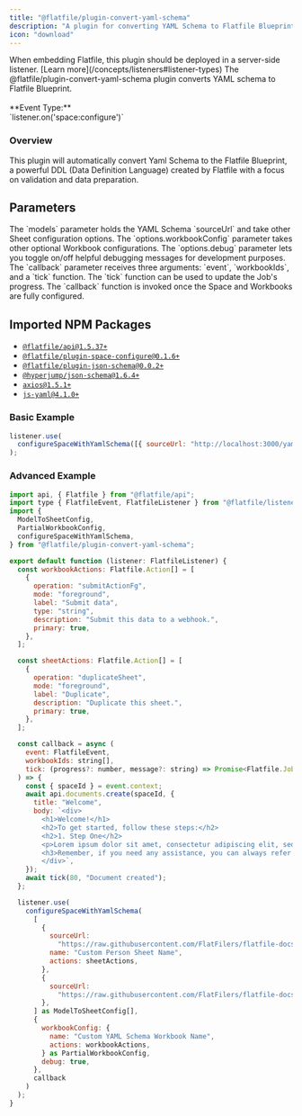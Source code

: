 ```yaml
---
title: "@flatfile/plugin-convert-yaml-schema"
description: "A plugin for converting YAML Schema to Flatfile Blueprint."
icon: "download"
---
```


<Warning>
  When embedding Flatfile, this plugin should be deployed in a server-side
  listener. [Learn more](/concepts/listeners#listener-types)
</Warning>

<CardGroup cols={1}>
  <Card
    title="@flatfile/plugin-convert-yaml-schema"
    href="https://github.com/FlatFilers/flatfile-plugins/tree/main/plugins/yaml-schema"
    icon="github"
  >
    The @flatfile/plugin-convert-yaml-schema plugin converts YAML schema to
    Flatfile Blueprint.
    <br />
    <br />
    **Event Type:**
    <br />
    `listener.on('space:configure')`
  </Card>
</CardGroup>

### Overview

This plugin will automatically convert Yaml Schema to the Flatfile Blueprint, a powerful DDL (Data Definition Language) created by Flatfile with a focus on validation and data preparation.

## Parameters

<ParamField path="models" type="ModelToSheetConfig[]" required>
  The `models` parameter holds the YAML Schema `sourceUrl` and take other Sheet
  configuration options.
</ParamField>

<ParamField path="options.workbookConfig" type="PartialWorkbookConfig">
  The `options.workbookConfig` parameter takes other optional Workbook
  configurations.
</ParamField>

<ParamField path="options.debug" type="boolean">
  The `options.debug` parameter lets you toggle on/off helpful debugging
  messages for development purposes.
</ParamField>

<ParamField path="callback" type="function">
  The `callback` parameter receives three arguments: `event`, `workbookIds`, and
  a `tick` function. The `tick` function can be used to update the Job's
  progress. The `callback` function is invoked once the Space and Workbooks are
  fully configured.
</ParamField>

## Imported NPM Packages

- [`@flatfile/api@1.5.37+`](https://npmjs.com/package/@flatfile/api)
- [`@flatfile/plugin-space-configure@0.1.6+`](https://npmjs.com/package/@flatfile/plugin-space-configure)
- [`@flatfile/plugin-json-schema@0.0.2+`](https://npmjs.com/package/@flatfile/plugin-json-schema)
- [`@hyperjump/json-schema@1.6.4+`](https://npmjs.com/package/@hyperjump/json-schema)
- [`axios@1.5.1+`](https://npmjs.com/package/axios)
- [`js-yaml@4.1.0+`](https://npmjs.com/package/js-yaml)

### Basic Example

```js listener.js
listener.use(
  configureSpaceWithYamlSchema([{ sourceUrl: "http://localhost:3000/yaml" }])
);
```

### Advanced Example

```js listener.js
import api, { Flatfile } from "@flatfile/api";
import type { FlatfileEvent, FlatfileListener } from "@flatfile/listener";
import {
  ModelToSheetConfig,
  PartialWorkbookConfig,
  configureSpaceWithYamlSchema,
} from "@flatfile/plugin-convert-yaml-schema";

export default function (listener: FlatfileListener) {
  const workbookActions: Flatfile.Action[] = [
    {
      operation: "submitActionFg",
      mode: "foreground",
      label: "Submit data",
      type: "string",
      description: "Submit this data to a webhook.",
      primary: true,
    },
  ];

  const sheetActions: Flatfile.Action[] = [
    {
      operation: "duplicateSheet",
      mode: "foreground",
      label: "Duplicate",
      description: "Duplicate this sheet.",
      primary: true,
    },
  ];

  const callback = async (
    event: FlatfileEvent,
    workbookIds: string[],
    tick: (progress?: number, message?: string) => Promise<Flatfile.JobResponse>
  ) => {
    const { spaceId } = event.context;
    await api.documents.create(spaceId, {
      title: "Welcome",
      body: `<div>
        <h1>Welcome!</h1>
        <h2>To get started, follow these steps:</h2>
        <h2>1. Step One</h2>
        <p>Lorem ipsum dolor sit amet, consectetur adipiscing elit, sed do eiusmod tempor incididunt ut labore et dolore magna aliqua. Ut enim ad minim veniam, quis nostrud exercitation ullamco laboris nisi ut aliquip ex ea commodo consequat. Duis aute irure dolor in reprehenderit in voluptate velit esse cillum dolore eu fugiat nulla pariatur.</p>
        <h3>Remember, if you need any assistance, you can always refer back to this page by clicking "Welcome" in the left-hand sidebar!</h3>
        </div>`,
    });
    await tick(80, "Document created");
  };

  listener.use(
    configureSpaceWithYamlSchema(
      [
        {
          sourceUrl:
            "https://raw.githubusercontent.com/FlatFilers/flatfile-docs-kitchen-sink/main/typescript/fetch-schemas/example-schemas/yaml/person.yml",
          name: "Custom Person Sheet Name",
          actions: sheetActions,
        },
        {
          sourceUrl:
            "https://raw.githubusercontent.com/FlatFilers/flatfile-docs-kitchen-sink/main/typescript/fetch-schemas/example-schemas/yaml/product.yml",
        },
      ] as ModelToSheetConfig[],
      {
        workbookConfig: {
          name: "Custom YAML Schema Workbook Name",
          actions: workbookActions,
        } as PartialWorkbookConfig,
        debug: true,
      },
      callback
    )
  );
}

```
